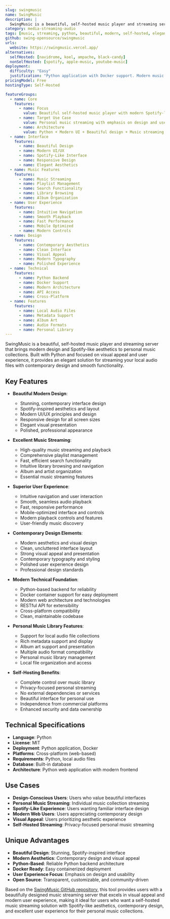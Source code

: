 ```yaml
---
slug: swingmusic
name: SwingMusic
description: |
  SwingMusic is a beautiful, self-hosted music player and streaming server for your local audio files. Like a cooler Spotify but bring your own music. Built with Python, it provides an elegant interface and modern features for personal music streaming.
category: media-streaming-audio
tags: [music, streaming, python, beautiful, modern, self-hosted, elegant]
github: swing-opensource/swingmusic
urls:
  website: https://swingmusic.vercel.app/
alternatives:
  selfHosted: [navidrome, koel, ampache, black-candy]
  nonSelfHosted: [spotify, apple-music, youtube-music]
deployment:
  difficulty: "Easy"
  justification: "Python application with Docker support. Modern music streaming server with simple setup and beautiful interface."
pricingModel: Free
hostingType: Self-Hosted

featureGroups:
  - name: Core
    features:
      - name: Focus
        value: Beautiful self-hosted music player with modern Spotify-like interface
      - name: Target Use Case
        value: Personal music streaming with emphasis on design and user experience
      - name: Architecture
        value: Python + Modern UI + Beautiful design + Music streaming + Self-hosted
  - name: Interface
    features:
      - name: Beautiful Design
      - name: Modern UI/UX
      - name: Spotify-Like Interface
      - name: Responsive Design
      - name: Elegant Aesthetics
  - name: Music Features
    features:
      - name: Music Streaming
      - name: Playlist Management
      - name: Search Functionality
      - name: Library Browsing
      - name: Album Organization
  - name: User Experience
    features:
      - name: Intuitive Navigation
      - name: Smooth Playback
      - name: Fast Performance
      - name: Mobile Optimized
      - name: Modern Controls
  - name: Design
    features:
      - name: Contemporary Aesthetics
      - name: Clean Interface
      - name: Visual Appeal
      - name: Modern Typography
      - name: Polished Experience
  - name: Technical
    features:
      - name: Python Backend
      - name: Docker Support
      - name: Modern Architecture
      - name: API Access
      - name: Cross-Platform
  - name: Features
    features:
      - name: Local Audio Files
      - name: Metadata Support
      - name: Album Art
      - name: Audio Formats
      - name: Personal Library
---
```


SwingMusic is a beautiful, self-hosted music player and streaming server that brings modern design and Spotify-like aesthetics to personal music collections. Built with Python and focused on visual appeal and user experience, it provides an elegant solution for streaming your local audio files with contemporary design and smooth functionality.

## Key Features

- **Beautiful Modern Design**:

  - Stunning, contemporary interface design
  - Spotify-inspired aesthetics and layout
  - Modern UI/UX principles and design
  - Responsive design for all screen sizes
  - Elegant visual presentation
  - Polished, professional appearance

- **Excellent Music Streaming**:

  - High-quality music streaming and playback
  - Comprehensive playlist management
  - Fast, efficient search functionality
  - Intuitive library browsing and navigation
  - Album and artist organization
  - Essential music streaming features

- **Superior User Experience**:

  - Intuitive navigation and user interaction
  - Smooth, seamless audio playback
  - Fast, responsive performance
  - Mobile-optimized interface and controls
  - Modern playback controls and features
  - User-friendly music discovery

- **Contemporary Design Elements**:

  - Modern aesthetics and visual design
  - Clean, uncluttered interface layout
  - Strong visual appeal and presentation
  - Contemporary typography and styling
  - Polished user experience design
  - Professional design standards

- **Modern Technical Foundation**:

  - Python-based backend for reliability
  - Docker container support for easy deployment
  - Modern web architecture and technologies
  - RESTful API for extensibility
  - Cross-platform compatibility
  - Clean, maintainable codebase

- **Personal Music Library Features**:

  - Support for local audio file collections
  - Rich metadata support and display
  - Album art support and presentation
  - Multiple audio format compatibility
  - Personal music library management
  - Local file organization and access

- **Self-Hosting Benefits**:
  - Complete control over music library
  - Privacy-focused personal streaming
  - No external dependencies or services
  - Beautiful interface for personal use
  - Independence from commercial platforms
  - Enhanced security and data ownership

## Technical Specifications

- **Language**: Python
- **License**: MIT
- **Deployment**: Python application, Docker
- **Platforms**: Cross-platform (web-based)
- **Requirements**: Python, local audio files
- **Database**: Built-in database
- **Architecture**: Python web application with modern frontend

## Use Cases

- **Design-Conscious Users**: Users who value beautiful interfaces
- **Personal Music Streaming**: Individual music collection streaming
- **Spotify-Like Experience**: Users wanting familiar interface design
- **Modern Web Users**: Users appreciating contemporary design
- **Visual Appeal**: Users prioritizing aesthetic experience
- **Self-Hosted Streaming**: Privacy-focused personal music streaming

## Unique Advantages

- **Beautiful Design**: Stunning, Spotify-inspired interface
- **Modern Aesthetics**: Contemporary design and visual appeal
- **Python-Based**: Reliable Python backend architecture
- **Docker Ready**: Easy containerized deployment
- **User Experience Focus**: Emphasis on design and usability
- **Open Source**: Transparent, customizable, and community-driven

Based on the [SwingMusic GitHub repository](https://github.com/swing-opensource/swingmusic), this tool provides users with a beautifully designed music streaming server that excels in visual appeal and modern user experience, making it ideal for users who want a self-hosted music streaming solution with Spotify-like aesthetics, contemporary design, and excellent user experience for their personal music collections.
